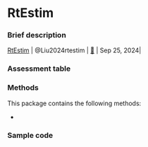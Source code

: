 # RtEstim {#sec-top .unnumbered}

### Brief description

| [RtEstim](package_RtEstim.qmd#sec-top) | @Liu2024rtestim | [🔗](https://github.com/dajmcdon/rtestim) | Sep 25, 2024|

### Assessment table

### Methods

This package contains the following methods:

- 

### Sample code
